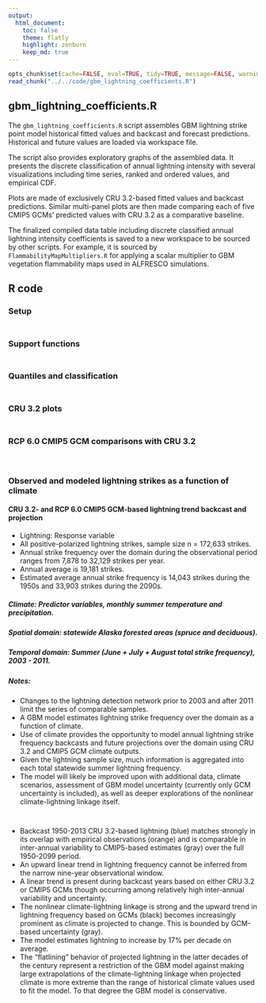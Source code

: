 ```yaml
---
output:
  html_document:
    toc: false
    theme: flatly
    highlight: zenburn
    keep_md: true
---
```


```r
opts_chunk$set(cache=FALSE, eval=TRUE, tidy=TRUE, message=FALSE, warning=FALSE, dpi=300, fig.height=6, fig.width=12)
read_chunk("../../code/gbm_lightning_coefficients.R")
```

##
##
## gbm_lightning_coefficients.R

The `gbm_lightning_coefficients.R` script assembles GBM lightning strike point model historical fitted values and backcast and forecast predictions.
Historical and future values are loaded via workspace file.

The script also provides exploratory graphs of the assembled data.
It presents the discrete classification of annual lightning intensity with several visualizations
including time series, ranked and ordered values, and empirical CDF.

Plots are made of exclusively CRU 3.2-based fitted values and backcast predictions.
Similar multi-panel plots are then made comparing each of five CMIP5 GCMs' predicted values with CRU 3.2 as a comparative baseline.

The finalized compiled data table including discrete classified annual lightning intensity coefficients is saved to a new workspace to be sourced by other scripts.
For example, it is sourced by `FlammabilityMapMultipliers.R` for applying a scalar multiplier to GBM vegetation flammability maps used in ALFRESCO simulations.

## R code

### Setup

```r
```

##
##
### Support functions

```r
```

##
##
### Quantiles and classification

```r
```

##
##
### CRU 3.2 plots

```r
```

##
##
### RCP 6.0 CMIP5 GCM comparisons with CRU 3.2

```r
```

```r
```

##
##
### Observed and modeled lightning strikes as a function of climate

#### CRU 3.2- and RCP 6.0 CMIP5 GCM-based lightning trend backcast and projection

*    Lightning: Response variable
*    All positive-polarized lightning strikes, sample size n = 172,633 strikes.
*    Annual strike frequency over the domain during the observational period ranges from 7,878 to 32,129 strikes per year.
*    Annual average is 19,181 strikes.
*    Estimated average annual strike frequency is 14,043 strikes during the 1950s and 33,903 strikes during the 2090s.

##### Climate: Predictor variables, monthly summer temperature and precipitation.

##### Spatial domain: statewide Alaska forested areas (spruce and deciduous).

##### Temporal domain: Summer (June + July + August total strike frequency), 2003 - 2011.

##### Notes:

*    Changes to the lightning detection network prior to 2003 and after 2011 limit the series of comparable samples.
*    A GBM model estimates lightning strike frequency over the domain as a function of climate.
*    Use of climate provides the opportunity to model annual lightning strike frequency backcasts and future projections over the domain using CRU 3.2 and CMIP5 GCM climate outputs.
*    Given the lightning sample size, much information is aggregated into each total statewide summer lightning frequency.
*    The model will likely be improved upon with additional data, climate scenarios, assessment of GBM model uncertainty (currently only GCM uncertainty is included), as well as deeper explorations of the nonlinear climate-lightning linkage itself.


```r
```

```r
```

*    Backcast 1950-2013 CRU 3.2-based lightning (blue) matches strongly in its overlap with empirical observations (orange) and is comparable in inter-annual variability to CMIP5-based estimates (gray) over the full 1950-2099 period.
*    An upward linear trend in lightning frequency cannot be inferred from the narrow nine-year observational window.
*    A linear trend is present during backcast years based on either CRU 3.2 or CMIP5 GCMs though occurring among relatively high inter-annual variability and uncertainty.
*    The nonlinear climate-lightning linkage is strong and the upward trend in lightning frequency based on GCMs (black) becomes increasingly prominent as climate is projected to change.
This is bounded by GCM-based uncertainty (gray).
*    The model estimates lightning to increase by 17% per decade on average.
*    The "flatlining" behavior of projected lightning in the latter decades of the century represent a restriction of the GBM model
against making large extrapolations of the climate-lightning linkage when projected climate is more extreme than the range of historical climate values used to fit the model.
To that degree the GBM model is conservative.
